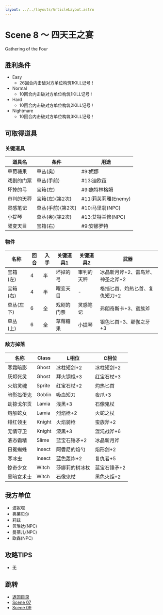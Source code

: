 ```yaml
---
layout: ../../layouts/ArticleLayout.astro
---
```

# Scene 8 ～ 四天王之宴  

Gathering of the Four

## 胜利条件 

- Easy
  - 26回合内击破对方单位构筑1KILL记号！
- Normal
  - 10回合内击破对方单位构筑1KILL记号！
- Hard
  - 10回合内击破对方单位构筑2KILL记号！
- Nightmare
  - 10回合内击破对方单位构筑3KILL记号！

## 可取得道具 

### 关键道具

|道具名|条件|用途|
|---|---|---|
|草莓糖果|草丛(奥)|#9:妮娜|
|戏剧的门票|草丛(手前)|#13:迪欧菈|
|坏掉的弓|宝箱(左)|#9:施特林格姆|
|审判的天秤|宝箱(左)(第2次)|#11:莉芙莉雅(Enemy)|
|灵感笔记|草丛(手前)(第2次)|#10:马里翁(NPC)|
|小提琴|草丛(奥)(第2次)|#13:艾特兰修(NPC)|
|曜变天目|宝箱(右)|#9:安娜罗特|

### 物件

|名称|回合|入手|关键道具1|关键道具2|武器|
|---|---|---|---|---|---|
|宝箱(左)|4|半|坏掉的弓|审判的天秤|冰晶新月斧+2、雷鸟斧、神圣之斧+2|
|宝箱(右)|4|半|曜变天目|-|格挡匕首、灼热匕首、复仇短刀+2|
|草丛(左下)|6|全|戏剧的门票|灵感笔记|弗朗奇斯卡+3、蛮族斧|
|草丛(上)|6|全|草莓糖果|小提琴|银色匕首+3、那伽之牙+3|

### 敌方掉落

|名称|Class|L相位|C相位|
|---|---|---|---|
|寒霜暗影|Ghost|冰柱短剑+2|冰柱短剑+2|
|灰烬死灵|Ghost|拜火钢棍+3|红宝石杖+3|
|火焰灵魂|Sprite|红宝石杖+2|灼热匕首|
|暗影捣蛋鬼|Goblin|吸血短刀|夜爪+3|
|劫掠戈尔贡|Lamia|浅黑+3|石像鬼杖|
|熔解蛇女|Lamia|烈焰枪+2|火蛇之杖|
|绯红领主|Knight|火焰骑枪|蛮族斧+2|
|无情守卫|Knight|漆黑+3|混沌战斧+6|
|液态霜精|Slime|蓝宝石锤矛+2|冰晶新月斧|
|日冕蜘蛛|Insect|阿耆尼的焰勺|焰形剑+2|
|寒冰虫|Insect|蓝色轰炸+2|复仇者+5|
|惊奇少女|Witch|莎娜莉的树冰杖|蓝宝石锤矛+2|
|黑暗女术士|Witch|石像鬼杖|黑色火炬+2|

## 我方单位 

- 波妮塔
- 弗莱贝尔
- 莉兹
- 贝琳达(NPC)
- 曼蓓儿(NPC)
- 欧森(NPC)

## 攻略TIPS 

- 无

## 跳转

- [返回目录](../maria)
- [Scene 07](./1-07)
- [Scene 09](./1-09)